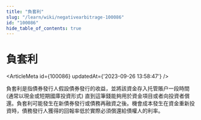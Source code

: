 ```yaml
---
title: "負套利"
slug: "/learn/wiki/negativearbitrage-100086"
id: "100086"
hide_table_of_contents: true
---
```



# 負套利

<ArticleMeta id={100086} updatedAt={'2023-09-26 13:58:47'} />
<div className='border-solid border-b border-t-0 my-4 border-[var(--ifm-color-gray-300)]' />

負套利是指債券發行人假設債券發行的收益，並將該資金存入托管賬户一段時間 (通常以現金或短期國庫投資形式) 直到這筆錢能夠用於資金項目或者向投資者償還。負套利可能發生在新債券發行或債務再融資之後。機會成本發生在資金重新投資時，債務發行人獲得的回報率低於實際必須償還給債權人的利率。
